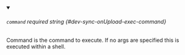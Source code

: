 
<details className="config-field" data-expandable="false" open>
<summary>

###### `command` <span class="config-field-required" data-required="false">required</span> <span class="config-field-type">string</span> <span class="config-field-default"></span> <span class="config-field-enum"></span> {#dev-sync-onUpload-exec-command}

Command is the command to execute. If no args are specified this is executed
within a shell.

</summary>



</details>
